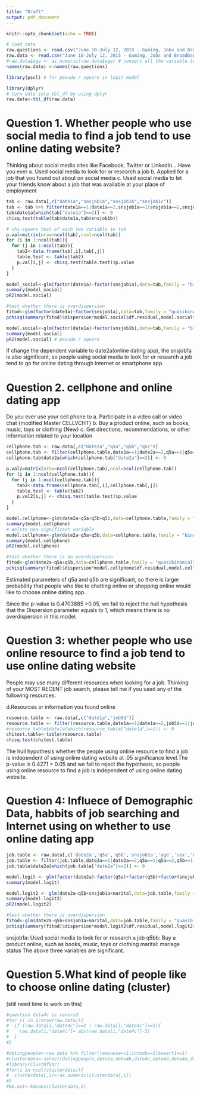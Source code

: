 ```yaml
---
title: "Draft"
output: pdf_document
---
```


```r
knitr::opts_chunk$set(echo = TRUE)
```

```r
# load data
raw.questions <- read.csv("June 10-July 12, 2015 - Gaming, Jobs and Broadband_revised by Mei.csv",nrow=1)
raw.data <- read.csv("June 10-July 12, 2015 - Gaming, Jobs and Broadband_revised by Mei.csv",skip=2,header=FALSE) 
#raw.data$age <- as.numeric(raw.data$age) # convert all the variable to factors except for age
names(raw.data) <-names(raw.questions)

library(pscl) # for pesudo r square in logit model

library(dplyr)
# turn data into tbl_df by using dplyr
raw.data<-tbl_df(raw.data)

```


# Question 1. Whether people who use social media to find a job tend to use online dating website?
Thinking about social media sites like Facebook, Twitter or LinkedIn… Have you ever
a.	Used social media to look for or research a job
b.	Applied for a job that you found out about on social media
c.	Used social media to let your friends know about a job that was available at your place of employment
```r
tab <- raw.data[,c("date1a","snsjob1a","snsjob1b","snsjob1c")]
tab <- tab %>% filter(date1a==1|date1a==2,snsjob1a==1|snsjob1a==2,snsjob1a==1|snsjob1a==2,snsjob1b==1|snsjob1b==2,snsjob1c==1|snsjob1c==2)
tab$date1a[which(tab["date1a"]==2)] <- 0
chisq.test(table(tab$date1a,tab$snsjob1b))

# chi-square test of each two variable in tab
p.val=matrix(nrow=ncol(tab),ncol=ncol(tab))
for (i in 1:ncol(tab)){
  for (j in 1:ncol(tab)){
    tab2<-data.frame(tab[,i],tab[,j])
    table.test <- table(tab2)
    p.val[i,j] <- chisq.test(table.test)$p.value
  }
}

model_social<-glm(factor(date1a)~factor(snsjob1a),data=tab,family = "binomial")
summary(model_social)
pR2(model.social) 

#test whether there is overdispersion
fitod<-glm(factor(date1a)~factor(snsjob1a),data=tab,family = "quasibinomial")
pchisq(summary(fitod)$dispersion*model.social$df.residual,model.social$df.residual,lower=F)

model.social<-glm(factor(date1a)~factor(snsjob1b),data=tab,family = "binomial")
summary(model.social)
pR2(model.social) # pesudo r square

```
If change the dependent variable to date2a(online dating app), the snsjob1a is also significant, so people using social media to look for or research a job tend to go for online dating through Internet or smartphone app.


# Question 2. cellphone and online dating app
Do you ever use your cell phone to
a.	Participate in a video call or video chat {modified Master CELLVCHT}
b.	Buy a product online, such as books, music, toys or clothing {New}
c.	Get directions, recommendations, or other information related to your location

```r
cellphone.tab <- raw.data[,c("date2a","q5a","q5b","q5c")]
cellphone.tab <- filter(cellphone.table,date2a==1|date2a==2,q5a==1|q5a==2,q5b==1|q5b==2,q5c==1|q5c==2)
cellphone.tab$date2a[which(cellphone.tab["date2a"]==2)] <- 0

p.val2=matrix(nrow=ncol(cellphone.tab),ncol=ncol(cellphone.tab))
for (i in 1:ncol(cellphone.tab)){
  for (j in 1:ncol(cellphone.tab)){
    tab2<-data.frame(cellphone.tab[,i],cellphone.tab[,j])
    table.test <- table(tab2)
    p.val2[i,j] <- chisq.test(table.test)$p.value
  }
}

model.cellphone<-glm(date2a~q5a+q5b+q5c,data=cellphone.table,family = "binomial")
summary(model.cellphone)
# delete non-significant variable
model.cellphone<-glm(date2a~q5a+q5b,data=cellphone.table,family = "binomial")
summary(model.cellphone)
pR2(model.cellphone)

#test whether there is an overdispersion
fitod<-glm(date2a~q5a+q5b,data=cellphone.table,family = "quasibinomial")
pchisq(summary(fitod)$dispersion*model.cellphone$df.residual,model.cellphone$df.residual,lower=F)


```
Estimated parameters of q5a and q5b are significant, so there is larger probability that people who like to chatting online or shopping online would like to choose online dating app.

Since the p-value is 0.4703885 >0.05, we fail to reject the hull hypothesis that the Dispersion parameter equals to 1, which means there is no overdispersion in this model.

# Question 3: whether people who use online resource to find a job tend to use online dating website
People may use many different resources when looking for a job. Thinking of your MOST RECENT job search, please tell me if you used any of the following resources. 

d.Resources or information you found online

```r
resource.table <- raw.data[,c("date1a","job5d")]
resource.table <- filter(resource.table,date1a==1|date1a==2,job5d==1|job5d==2)
#resource_table$date1a[which(resource_table["date1a"]==2)] <- 0
chitest.table<-table(resource.table)
chisq.test(chitest.table)

```
The hull hypothesis whether the people using online resource to find a job is independent of using online dating website at .05 significance level.The p-value is 0.4271 > 0.05 and we fail to reject the hypothesis, so people using online resource to find a job is independent of using online dating website.


# Question 4: Influece of Demographic Data, habbits of job searching and Internet using on whether to use online dating app

```r
job.table <- raw.data[,c('date2a','q5a','q5b','snsjob1a','age','sex','educ2','marital','party','inc','race','emplnw','ideo')]
job.table <- filter(job.table,date2a==1|date2a==2,q5a==1|q5a==2,q5b==1|q5b==2,snsjob1a==1|snsjob1a==2,age<97,inc!=98,inc!=99,marital!=8,marital!=9,educ2!=98,educ2!=99,party!=8,party!=9,race!=9,race!=8,emplnw!=98,emplnw!=99)
job.table$date2a[which(job.table["date2a"]==2)] <- 0

model.logit <- glm(factor(date2a)~factor(q5a)+factor(q5b)+factor(snsjob1a)+age+factor(sex)+factor(educ2)+factor(marital)+factor(party)+factor(inc)+factor(race)+factor(emplnw),data=job.table,family = "binomial")
summary(model.logit)

model.logit2 <- glm(date2a~q5b+snsjob1a+marital,data=job.table,family = "binomial")
summary(model.logit2)
pR2(model.logit2)

#test whether there is overdispersion
fitod<-glm(date2a~q5b+snsjob1a+marital,data=job.table,family = "quasibinomial")
pchisq(summary(fitod)$dispersion*model.logit2$df.residual,model.logit2$df.residual,lower=F)

```
snsjob1a: Used social media to look for or research a job
q5bb: Buy a product online, such as books, music, toys or clothing
marital: mariage status
The above three variables are significant.

# Question 5.What kind of people like to choose online dating (cluster)
(still need time to work on this)

```r
#question data4c is reversd
#for (i in 1:nrow(raw.data)){
#  if (raw.data[i,"date4c"]==2 | raw.data[i,"date4c"]==1){
#    raw.data[i,"date4c"]= abs(raw.data[i,"date4c"]-3)
#  }
#}

#datingpeople<-raw.data %>% filter((eminuse==1|intmob==1)&smart1==1)
#clusterdata<-select(datingpeople,date1a,date4b,date4c,date4d,date4e,date4f)
#library(ClustOfVar)
#for(i in ncol(clusterdata)){
#  clusterdata[,i]<-as.numeric(clusterdata[,i])
#}
#km.out<-kmeans(clusterdata,2)

```

